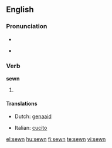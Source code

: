 ==English==

===Pronunciation===
* {{SAMPA|/'s@Un/}}
* {{a|US}} {{IPA|/'səʊn/}}
*: {{rhymes|əʊn}}

===Verb===
'''sewn'''

# {{past participle of| to [[sew]]}}

====Translations====
{{trans-top|past participle of sew}}
* Dutch: [[genaaid]]
{{trans-mid}}
* Italian: [[cucito]]
{{trans-bottom}}

[[el:sewn]]
[[hu:sewn]]
[[fi:sewn]]
[[te:sewn]]
[[vi:sewn]]